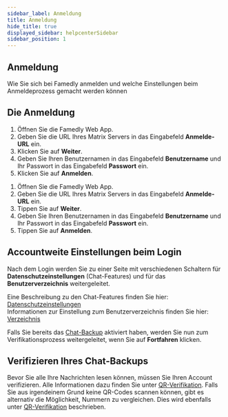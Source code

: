 ```yaml
---
sidebar_label: Anmeldung
title: Anmeldung
hide_title: true
displayed_sidebar: helpcenterSidebar
sidebar_position: 1
---
```




<div class="hero hero--primary">
  <div class="container">
    <h2 class="hero__title">Anmeldung</h2>
    <p class="hero__subtitle">Wie Sie sich bei Famedly anmelden und welche Einstellungen beim Anmeldeprozess gemacht werden können</p>
  </div>
</div>

## Die Anmeldung

<Tabs>
  <TabItem value="desktop" label="Desktop" default>
  <ol>
    <li>Öffnen Sie die Famedly Web App.</li>
    <li>Geben Sie die URL Ihres Matrix Servers in das Eingabefeld <b>Anmelde-URL</b> ein.</li>
    <li>Klicken Sie auf <b>Weiter</b>.</li>
    <li>Geben Sie Ihren Benutzernamen in das Eingabefeld <b>Benutzername</b> und Ihr Passwort in das Eingabefeld <b>Passwort</b> ein.</li>
    <li>Klicken Sie auf <b>Anmelden</b>.</li>
  </ol>
  </TabItem>
  <TabItem value="mobil" label="Mobil">
  <ol>
    <li>Öffnen Sie die Famedly Web App.</li>
    <li>Geben Sie die URL Ihres Matrix Servers in das Eingabefeld <b>Anmelde-URL</b> ein.</li>
    <li>Tippen Sie auf <b>Weiter</b>.</li>
    <li>Geben Sie Ihren Benutzernamen in das Eingabefeld <b>Benutzername</b> und Ihr Passwort in das Eingabefeld <b>Passwort</b> ein.</li>
    <li>Tippen Sie auf <b>Anmelden</b>.</li>
  </ol>
  </TabItem>
</Tabs>

## Accountweite Einstellungen beim Login

Nach dem Login werden Sie zu einer Seite mit verschiedenen Schaltern für <b>Datenschutzeinstellungen</b> (Chat-Features) und für das <b>Benutzerverzeichnis</b> weitergeleitet. 

Eine Beschreibung zu den Chat-Features finden Sie hier: [Datenschutzeinstellungen](../your-account/account-settings#datenschutz)  
Informationen zur Einstellung zum Benutzerverzeichnis finden Sie hier: [Verzeichnis](../your-account/account-settings#verzeichnis)

Falls Sie bereits das [Chat-Backup](../first-steps/first-login#chat-backup-aktivieren) aktiviert haben, werden Sie nun zum Verifikationsprozess weitergeleitet, wenn Sie auf <b>Fortfahren</b> klicken. 

## Verifizieren Ihres Chat-Backups

Bevor Sie alle Ihre Nachrichten lesen können, müssen Sie Ihren Account verifizieren. Alle Informationen dazu finden Sie unter [QR-Verifikation](../using-famedly/qr-verification). 
Falls Sie aus irgendeinem Grund keine QR-Codes scannen können, gibt es alternativ die Möglichkeit, Nummern zu vergleichen. Dies wird ebenfalls unter [QR-Verifikation](../using-famedly/qr-verification) beschrieben. 
